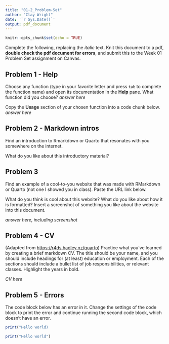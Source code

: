 ```yaml
---
title: "01-2_Problem-Set"
author: "Clay Wright"
date: '`r Sys.Date()`'
output: pdf_document
---
```


```r
knitr::opts_chunk$set(echo = TRUE)
```

Complete the following, replacing the *italic* text. Knit this document to a pdf, **double check the pdf document for errors**, and submit this to the Week 01 Problem Set assignment on Canvas. 

## Problem 1 - Help

Choose any function (type in your favorite letter and press `tab` to complete the function name) and open its documentation in the **Help** pane. What function did you choose? 
*answer here*

Copy the **Usage** section of your chosen function into a code chunk below.  
*answer here*

## Problem 2 - Markdown intros

Find an introduction to Rmarkdown or Quarto that resonates with you somewhere on the internet. 

What do you like about this introductory material?

## Problem 3

Find an example of a cool-to-you website that was made with RMarkdown or Quarto (not one I showed you in class). Paste the URL link below. 

*<link>*

What do you think is cool about this website? What do you like about how it is formatted? Insert a screenshot of something you like about the website into this document. 
 
*answer here, including screenshot*

## Problem 4 - CV

(Adapted from <https://r4ds.hadley.nz/quarto>) Practice what you’ve learned by creating a brief markdown CV. The title should be your name, and you should include headings for (at least) education or employment. Each of the sections should include a bullet list of job responsibilities, or relevant classes. Highlight the years in bold.

*CV here*

## Problem 5 - Errors

The code block below has an error in it. Change the settings of the code block to print the error and continue running the second code block, which doesn't have an error.

```r
print("Hello world)
```

```r
print("Hello world")
```